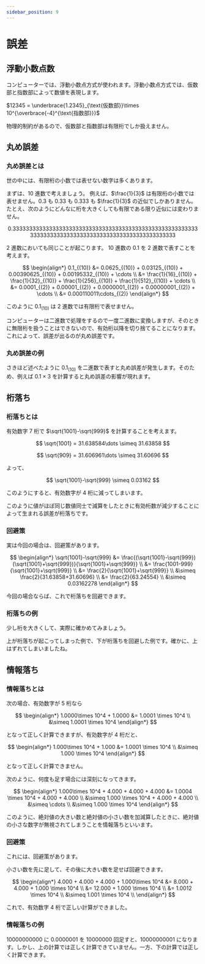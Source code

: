 ```yaml
---
sidebar_position: 9
---
```



# 誤差

## 浮動小数点数

コンピューターでは、浮動小数点方式が使われます。浮動小数点方式では、仮数部と指数部によって数値を表現します。

$12345 = \underbrace{1.2345}_{\text{仮数部}}\times 10^{\overbrace{-4}^{\text{指数部}}}$

物理的制約があるので、仮数部と指数部は有限桁でしか扱えません。

## 丸め誤差

### 丸め誤差とは

世の中には、有限桁の小数では表せない数字は多くあります。

まずは、10 進数で考えましょう。
例えば、$\frac{1}{3}$ は有限桁の小数では表せません。$0.3$ も $0.33$ も $0.333$ も $\frac{1}{3}$ の近似でしかありません。
たとえ、次のようにどんなに桁を大きくしても有限である限り近似には変わりません。

$$
0.3333333333333333333333333333333333333333333333333333333333333333333333333333333333333333333333333333
$$

2 進数においても同じことが起こります。
10 進数の $0.1$ を 2 進数で表すことを考えます。

$$
\begin{align*}
    0.1_{(10)} &= 0.0625_{(10)} + 0.03125_{(10)} + 0.00390625_{(10)} + 0.00195332_{(10)} + \cdots \\
               &= \frac{1}{16}_{(10)} + \frac{1}{32}_{(10)} + \frac{1}{256}_{(10)} + \frac{1}{512}_{(10)} + \cdots \\
               &= 0.0001_{(2)} + 0.00001_{(2)} + 0.0000001_{(2)} + 0.00000001_{(2)} + \cdots \\
               &= 0.000110011\cdots_{(2)}
\end{align*}
$$

このように $0.1_{(10)}$ は 2 進数では有限桁で表せません。

コンピューターは二進数で処理をするので一度二進数に変換しますが、そのときに無限桁を扱うことはできないので、有効桁以降を切り捨てることになります。これによって、誤差が出るのが丸め誤差です。

### 丸め誤差の例

さきほど述べたように $0.1_{(10)}$ を二進数で表すと丸め誤差が発生します。そのため、例えば $0.1\times 3$ を計算すると丸め誤差の影響が現れます。

<ViewSource path="/error/rounding_error.ipynb" />

## 桁落ち

### 桁落ちとは

有効数字 7 桁で $\sqrt{1001}-\sqrt{999}$ を計算することを考えます。

$$
\sqrt{1001} = 31.638584\dots \simeq 31.63858
$$

$$
\sqrt{909} = 31.606961\dots \simeq 31.60696
$$

よって、

$$
\sqrt{1001}-\sqrt{999} \simeq 0.03162
$$

このようにすると、有効数字が 4 桁に減ってしまいます。

このように値がほぼ同じ数値同士で減算をしたときに有効桁数が減少することによって生まれる誤差が桁落ちです。

### 回避策

実は今回の場合は、回避策があります。

$$
\begin{align*}
    \sqrt{1001}-\sqrt{999} &= \frac{(\sqrt{1001}-\sqrt{999})(\sqrt{1001}+\sqrt{999})}{\sqrt{1001}+\sqrt{999}} \\
                           &= \frac{1001-999}{\sqrt{1001}+\sqrt{999}} \\
                           &= \frac{2}{\sqrt{1001}+\sqrt{999}} \\
                           &\simeq \frac{2}{31.63858+31.60696} \\
                           &= \frac{2}{63.24554} \\
                           &\simeq 0.03162278
\end{align*}
$$

今回の場合ならば、これで桁落ちを回避できます。

### 桁落ちの例

少し桁を大きくして、実際に確かめてみましょう。

上が桁落ちが起こってしまった例で、下が桁落ちを回避した例です。確かに、上はずれてしまいましたね。

<ViewSource path="/error/cancellation.ipynb" />

<ViewSource path="/error/cancellation_correct.ipynb" />

## 情報落ち

### 情報落ちとは

次の場合、有効数字が 5 桁なら

$$
\begin{align*}
    1.0000\times 10^4 + 1.0000 &= 1.0001 \times 10^4 \\
                               &\simeq 1.0001 \times 10^4
\end{align*}
$$

となって正しく計算できますが、有効数字が 4 桁だと、

$$
\begin{align*}
    1.000\times 10^4 + 1.000 &= 1.0001 \times 10^4 \\
                             &\simeq 1.000 \times 10^4
\end{align*}
$$

となって正しく計算できません。

次のように、何度も足す場合には深刻になってきます。

$$
\begin{align*}
    1.000\times 10^4 + 4.000 + 4.000 + 4.000 &= 1.0004 \times 10^4 + 4.000 + 4.000 \\
                                             &\simeq 1.000 \times 10^4 + 4.000 + 4.000 \\
                                             &\simeq \cdots \\
                                             &\simeq 1.000 \times 10^4
\end{align*}
$$

このように、絶対値の大きい数と絶対値の小さい数を加減算したときに、絶対値の小さな数字が無視されてしまうことを情報落ちといいます。

### 回避策

これには、回避策があります。

小さい数を先に足して、その後に大きい数を足せば回避できます。

$$
\begin{align*}
    4.000 + 4.000 + 4.000 + 1.000\times 10^4 &= 8.000 + 4.000 + 1.000 \times 10^4 \\
                                             &= 12.000 + 1.000 \times 10^4 \\
                                             &= 1.0012 \times 10^4 \\
                                             &\simeq 1.001 \times 10^4 \\
\end{align*}
$$

これで、有効数字 4 桁で正しい計算ができました。

### 情報落ちの例

10000000000 に 0.0000001 を 10000000 回足すと、10000000001 になります。しかし、上の計算では正しく計算できていません。一方、下の計算では正しく計算できます。

<ViewSource path="/error/loss.ipynb" />

<ViewSource path="/error/loss_correct.ipynb" />

<!-- ## 打ち切り誤差 -->
